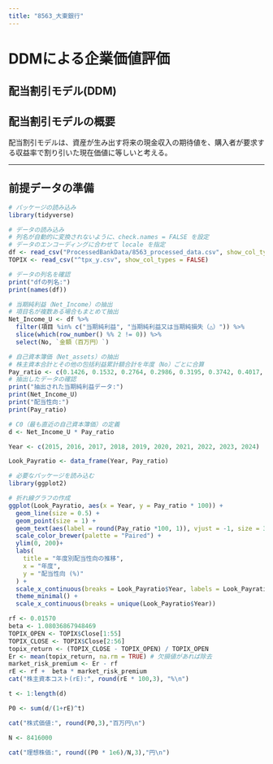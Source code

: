 ---
title: "8563_大東銀行"
---

# DDMによる企業価値評価

## 配当割引モデル(DDM)

## 配当割引モデルの概要

配当割引モデルは、資産が生み出す将来の現金収入の期待値を、購入者が要求する収益率で割り引いた現在価値に等しいと考える。

------------------------------------------------------------------------

## 前提データの準備

```{r}
# パッケージの読み込み
library(tidyverse)

# データの読み込み
# 列名が自動的に変換されないように、check.names = FALSE を設定
# データのエンコーディングに合わせて locale を指定
df <- read_csv("ProcessedBankData/8563_processed_data.csv", show_col_types = FALSE)
TOPIX <- read_csv("^tpx_y.csv", show_col_types = FALSE)

# データの列名を確認
print("dfの列名:")
print(names(df))
```

```{r}
# 当期純利益（Net_Income）の抽出
# 項目名が複数ある場合もまとめて抽出
Net_Income_U <- df %>%
  filter(項目 %in% c("当期純利益", "当期純利益又は当期純損失（△）")) %>%
  slice(which(row_number() %% 2 != 0)) %>%
  select(No, `金額（百万円）`)

# 自己資本簿価（Net_assets）の抽出
# 株主資本合計とその他の包括利益累計額合計を年度（No）ごとに合算
Pay_ratio <- c(0.1426, 0.1532, 0.2764, 0.2986, 0.3195, 0.3742, 0.4017, 0.3294, 0.3121, 0.3131)
# 抽出したデータの確認
print("抽出された当期純利益データ:")
print(Net_Income_U)
print("配当性向:")
print(Pay_ratio)

# C0（最も直近の自己資本簿価）の定義
d <- Net_Income_U * Pay_ratio
```

```{r}
Year <- c(2015, 2016, 2017, 2018, 2019, 2020, 2021, 2022, 2023, 2024)

Look_Payratio <- data_frame(Year, Pay_ratio)

# 必要なパッケージを読み込む
library(ggplot2)

# 折れ線グラフの作成
ggplot(Look_Payratio, aes(x = Year, y = Pay_ratio * 100)) +
  geom_line(size = 0.5) +
  geom_point(size = 1) +
  geom_text(aes(label = round(Pay_ratio *100, 1)), vjust = -1, size = 3, color = "darkblue") +
  scale_color_brewer(palette = "Paired") + 
  ylim(0, 200)+
  labs(
    title = "年度別配当性向の推移",
    x = "年度",
    y = "配当性向 (%)"
  ) +
  scale_x_continuous(breaks = Look_Payratio$Year, labels = Look_Payratio$Year) +  
  theme_minimal() +
  scale_x_continuous(breaks = unique(Look_Payratio$Year))
```

```{r}
rf <- 0.01570
beta <- 1.08036867948469
TOPIX_OPEN <- TOPIX$Close[1:55]
TOPIX_CLOSE <- TOPIX$Close[2:56]
topix_return <- (TOPIX_CLOSE - TOPIX_OPEN) / TOPIX_OPEN
Er <- mean(topix_return, na.rm = TRUE) # 欠損値があれば除去
market_risk_premium <- Er - rf
rE <- rf +  beta * market_risk_premium
cat("株主資本コスト(rE):", round(rE * 100,3), "%\n")
```

```{r}
t <- 1:length(d)

P0 <- sum(d/(1+rE)^t)

cat("株式価値:", round(P0,3),"百万円\n")

N <- 8416000 

cat("理想株価:", round((P0 * 1e6)/N,3),"円\n")
```
